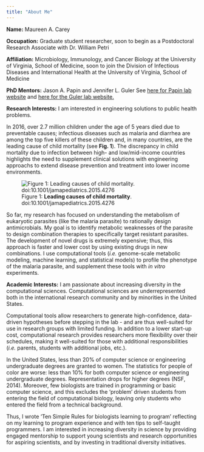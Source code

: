 ```yaml
---
title: "About Me"
---
```


__Name:__ Maureen A. Carey


__Occupation:__ Graduate student researcher, soon to begin as a Postdoctoral Research Associate with Dr. William Petri


__Affiliation:__ Microbiology, Immunology, and Cancer Biology at the University of Virginia, School of Medicine, soon to join the Division of Infectious Diseases and International Health at the University of Virginia, School of Medicine


__PhD Mentors:__ Jason A. Papin and Jennifer L. Guler
See [here for Papin lab website](http://bme.virginia.edu/csbl/home.html) and [here for the Guler lab website.](https://jlg5fw.wixsite.com/malarialab)


__Research Interests:__ I am interested in engineering solutions to public health problems. 

In 2016, over 2.7 million children under the age of 5 years died due to preventable causes; infectious diseases such as malaria and diarrhea are among the top five killers of these children and, in many countries, are the leading cause of child mortality (see **Fig. 1**). The discrepancy in child mortality due to infection between high- and low/mid-income countries highlights the need to supplement clinical solutions with engineering approachs to extend disease prevention and treatment into lower income environments.

![Figure 1: **Leading causes of child mortality**. doi:10.1001/jamapediatrics.2015.4276](./map_child_mortality.png)

So far, my research has focused on understanding the metabolism of eukaryotic parasites (like the malaria parasite) to rationally design antimicrobials. My goal is to identify metabolic weaknesses of the parasite to design combination therapies to specifically target resistant parasites. The development of novel drugs is extremely expensive; thus, this approach is faster and lower cost by using existing drugs in new combinations. I use computational tools (*i.e.* genome-scale metabolic modeling, machine learning, and statistical models) to profile the phenotype of the malaria parasite, and supplement these tools with  *in vitro* experiments. 

__Academic Interests:__ I am passionate about increasing diversity in the computational sciences. Computational sciences are underrepresented both in the international research community and by minorities in the United States. 

Computational tools allow researchers to generate high-confidence, data-driven hypotheses before stepping in the lab - and are thus well-suited for use in research groups with limited funding. In addition to a lower start-up cost, computational research provides researchers more flexibility over their schedules, making it well-suited for those with additional responsibilities (*i.e.* parents, students with additional jobs, etc.).

In the United States, less than 20% of computer science or engineering undergraduate degrees are granted to women. The statistics for people of color are worse: less than 10% for both computer science or engineering undergraduate degrees. Representation drops for higher degrees (NSF, 2014). Moreover, few biologists are trained in programming or basic computer science, and this excludes the 'problem' driven students from entering the field of computational biology, leaving only students who entered the field from a technical background. 

Thus, I wrote 'Ten Simple Rules for biologists learning to program' reflecting on my learning to program experience and with ten tips to self-taught programmers. I am interested in increasing diversity in science by providing engaged mentorship to support young scientists and research opportunities for aspiring scientists, and by investing in traditional diversity initiatives.

